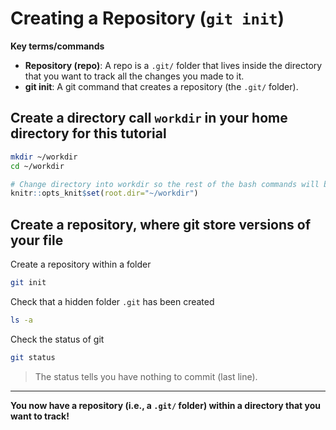 # Creating a Repository (`git init`)

**Key terms/commands**

* **Repository (repo)**: A repo is a `.git/` folder that lives inside the directory that you want to track all the changes you made to it. 
* **git init**: A git command that creates a repository (the `.git/` folder).


## Create a directory call `workdir` in your home directory for this tutorial

```bash
mkdir ~/workdir
cd ~/workdir	
```

```r
# Change directory into workdir so the rest of the bash commands will be run in it
knitr::opts_knit$set(root.dir="~/workdir")
```


## Create a repository, where git store versions of your file

Create a repository within a folder

```bash
git init
```

Check that a hidden folder `.git` has been created

```bash
ls -a
```

Check the status of git

```bash
git status
```

> The status tells you have nothing to commit (last line).

***
**You now have a repository (i.e., a `.git/` folder) within a directory that you want to track!**